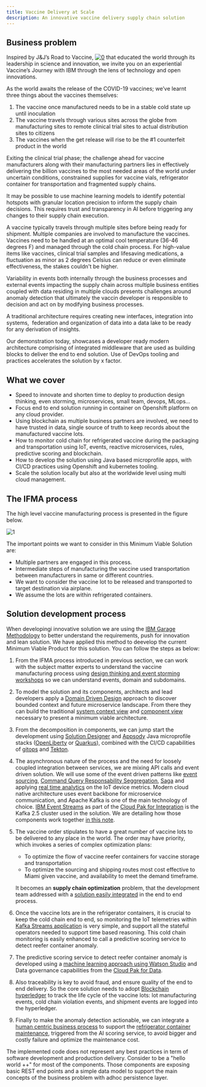 ```yaml
---
title: Vaccine Delivery at Scale
description: An innovative vaccine delivery supply chain solution
---
```



## Business problem

Inspired by J&J’s Road to Vaccine, [![0](./images/road-to-vaccine.png)](https://www.youtube.com/watch?v=koac13B-DvM) that educated the world through its leadership in science and innovation, we invite you on an experiential Vaccine’s Journey with IBM through the lens of technology and open innovations.

As the world awaits the release of the COVID-19 vaccines; we’ve learnt three things about the vaccines themselves:

1. The vaccine once manufactured needs to be in a stable cold state up until inoculation
2. The vaccine travels through various sites across the globe from manufacturing sites to remote clinical trial sites to actual distribution sites to citizens
3. The vaccines when the get release will rise to be the #1 counterfeit product in the world

Exiting the clinical trial phase; the challenge ahead for vaccine manufacturers along with their manufacturing partners lies in effectively delivering the billion vaccines to the most needed areas of the world under uncertain conditions, constrained supplies for vaccine vials, refrigerator container for transportation and fragmented supply chains. 

It may be possible to use machine learning models to identify potential hotspots with granular location precision to inform the supply chain decisions. This requires trust and transparency in AI before triggering any changes to their supply chain execution. 

A vaccine typically travels through multiple sites before being ready for shipment. Multiple companies are involved to manufacture the vaccines. Vaccines need to be handled at an optimal cool temperature (36-46 degrees F) and managed through the cold chain process. For high-value items like vaccines, clinical trial samples and lifesaving medications,  a fluctuation as minor as 2 degrees Celsius can reduce or even eliminate effectiveness, the stakes couldn't be higher. 

Variability in events both internally through the business processes and external events impacting the supply chain across multiple business entities coupled with data residing in multiple clouds presents challenges around anomaly detection that ultimately the vaccin developer is responsible to decision and act on by modifying business processes.

A traditional architecture requires creating new interfaces, integration into systems,  federation and organization of data into a data lake to be ready for any derivation of insights.

Our demonstration today, showcases a developer ready modern architecture comprising of integrated middleware that are used as building blocks to deliver the end to end solution. Use of DevOps tooling and practices accelerates the solution by x factor.

## What we cover

* Speed to innovate and shorten time to deploy to production
design thinking, even storming, microservices, small team, devops, MLops...
* Focus end to end solution running in container on Openshift platform on any cloud provider.
* Using blockchain as multiple business partners are involved, we need to have trusted in data, single source of truth to keep records about the manufactured vaccine lots.
* How to monitor cold chain for refrigerated vaccine during the packaging and transportation using IoT, events, reactive microservices, rules, predictive scoring and blockchain.
* How to develop the solution using Java based microprofile apps, with CI/CD practices using Openshift and kubernetes tooling.
* Scale the solution locally but also at the worldwide level using multi cloud management.

## The IFMA process

The high level vaccine manufacturing process is presented in the figure below.

![1](./images/ifma-process.png)

The important points we want to consider in this Minimum Viable Solution are:

* Multiple partners are engaged in this process.
* Intermediate steps of manufacturing the vaccine used transportation between manufacturers in same or different countries.
* We want to consider the vaccine lot to be released and transported to target destination via airplane.
* We assume the lots are within refrigerated containers.

## Solution development process

When developingi innovative solution we are using the [IBM Garage Methodology](https://www.ibm.com/garage/method) to better understand the requirements, push for innovation and lean solution. We have applied this method to deevelop the current Minimum Viable Product for this solution. You can follow the steps as below:

1. From the IFMA process introduced in previous section, we can work with the subject matter experts to understand the vaccine manufacturing process using [design thinking and event storming workshops](./design/dtw/) so we can understand events, domain and subdomains. 
1. To model the solution and its components, architects and lead developers apply a [Domain Driven Design](design/ddd/) approach to discover bounded context and future microservice landscape. From there they can build the traditional [system context view](/design/syst-ctx/) and [component view](/design/comp-view/) necessary to present a minimum viable architecture.
1. From the decomposition in components, we can jump start the development using [Solution Designer](design/cp4a-sol-builder/) and [Appsody](https://appsody.dev/) Java microprofile stacks ([OpenLiberty](https://openliberty.io/) or [Quarkus](https://quarkus.io/)), combined with the CI/CD capabilities of [gitops](https://www.weave.works/technologies/gitops/) and [Tekton](https://github.com/tektoncd). 
1. The asynchronous nature of the process and the need for loosely coupled integration between services,  we are mixing API calls and event driven solution. We will use some of the event driven patterns like [event sourcing](https://ibm-cloud-architecture.github.io/refarch-eda/patterns/event-sourcing/), [Command Query Responsability Seggregation](https://ibm-cloud-architecture.github.io/refarch-eda/patterns/cqrs/), [Saga](https://ibm-cloud-architecture.github.io/refarch-eda/patterns/saga/) and applying [real time analytics](https://ibm-cloud-architecture.github.io/refarch-eda/patterns/realtime-analytics/) on the IoT device metrics.  Modern cloud native architecture uses event backbone for microservice communication, and Apache Kafka is one of the main technology of choice. [IBM Event Streams](https://www.ibm.com/cloud/event-streams) as part of the [Cloud Pak for Integration](https://www.ibm.com/cloud/cloud-pak-for-integration) is the Kafka 2.5 cluster used in the solution. We are detailing how those components work together [in this note](/solution/environment/#integration).
1. The vaccine order stipulates to have a great number of vaccine lots to be delivered to any place in the world. The order may have priority, which invokes a series of complex optimization plans:

    * To optimize the flow of vaccine reefer containers for vaccine storage and transportation
    * To optimize the sourcing and shipping routes most cost effective to Miami given vaccine, and availability to meet the demand timeframe.

    It becomes an **supply chain optimization** problem, that the development team addressed with a [solution easily integrated](design/voro/) in the end to end process.
1. Once the vaccine lots are in the refrigerator containers, it is crucial to keep the cold chain end to end, so monitoring the IoT telemetries within [Kafka Streams application](/solution/cold-monitoring/) is very simple, and support all the stateful operators needed to support time based reasoning. This cold chain monitoring is easily enhanced to call a predictive scoring service to detect reefer container anomaly. 
1. The predictive scoring service to detect reefer container anomaly is developed using a [machine learning approach using Watson Studio](/analyze/ws-ml-dev) and Data governance capabilities from the [Cloud Pak for Data](https://www.ibm.com/products/cloud-pak-for-data).
1. Also traceability is key to avoid fraud, and ensure quality of the end to end delivery. So the core solution needs to adopt [Blockchain hyperledger](https://www.ibm.com/blockchain) to track the life cycle of the vaccine lots: lot manufacturing events, cold chain violation events, and shipment events are logged into the hyperledger.
1. Finally to make the anomaly detection actionable, we can integrate a [human centric business process](https://www.ibm.com/cloud/cloud-pak-for-automation) to support the [refrigerator container maintenance](/solution/bpm/), triggered from the AI scoring service, to avoid bigger and costly failure and optimize the maintenance cost.


<InlineNotification kind="warning">The implemented code does not represent any best practices in term of software development and production delivery. Consider to be a "hello world ++" for most of the components. Those components are exposing basic REST end points and a simple data model to support the main concepts of the business problem with adhoc persistence layer.</InlineNotification>
